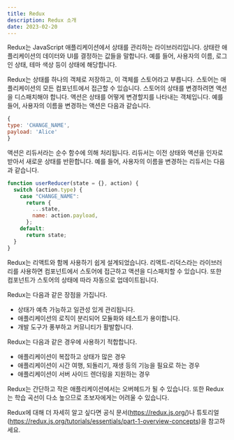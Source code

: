 ```yaml
---
title: Redux
description: Redux 소개
date: 2023-02-20
---
```


Redux는 JavaScript 애플리케이션에서 상태를 관리하는 라이브러리입니다.
상태란 애플리케이션의 데이터와 UI를 결정하는 값들을 말합니다.
예를 들어, 사용자의 이름, 로그인 상태, 테마 색상 등이 상태에 해당합니다.

Redux는 상태를 하나의 객체로 저장하고, 이 객체를 스토어라고 부릅니다.
스토어는 애플리케이션의 모든 컴포넌트에서 접근할 수 있습니다.
스토어의 상태를 변경하려면 액션을 디스패치해야 합니다.
액션은 상태를 어떻게 변경할지를 나타내는 객체입니다.
예를 들어, 사용자의 이름을 변경하는 액션은 다음과 같습니다.

```js
{
type: 'CHANGE_NAME',
payload: 'Alice'
}
```

액션은 리듀서라는 순수 함수에 의해 처리됩니다.
리듀서는 이전 상태와 액션을 인자로 받아서 새로운 상태를 반환합니다.
예를 들어, 사용자의 이름을 변경하는 리듀서는 다음과 같습니다.

```js
function userReducer(state = {}, action) {
  switch (action.type) {
    case "CHANGE_NAME":
      return {
        ...state,
        name: action.payload,
      };
    default:
      return state;
  }
}
```

Redux는 리액트와 함께 사용하기 쉽게 설계되었습니다.
리액트-리덕스라는 라이브러리를 사용하면 컴포넌트에서 스토어에 접근하고 액션을 디스패치할 수 있습니다.
또한 컴포넌트가 스토어의 상태에 따라 자동으로 업데이트됩니다.

Redux는 다음과 같은 장점을 가집니다.

- 상태가 예측 가능하고 일관성 있게 관리됩니다.
- 애플리케이션의 로직이 분리되어 모듈화와 테스트가 용이합니다.
- 개발 도구가 풍부하고 커뮤니티가 활발합니다.

Redux는 다음과 같은 경우에 사용하기 적합합니다.

- 애플리케이션이 복잡하고 상태가 많은 경우
- 애플리케이션이 시간 여행, 되돌리기, 재생 등의 기능을 필요로 하는 경우
- 애플리케이션이 서버 사이드 렌더링을 지원하는 경우

Redux는 간단하고 작은 애플리케이션에서는 오버헤드가 될 수 있습니다.
또한 Redux는 학습 곡선이 다소 높으므로 초보자에게는 어려울 수 있습니다.

Redux에 대해 더 자세히 알고 싶다면 공식 문서(https://redux.js.org/)나
튜토리얼(https://redux.js.org/tutorials/essentials/part-1-overview-concepts)을 참고하세요.
